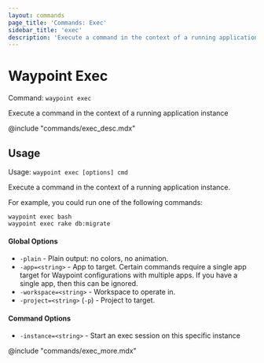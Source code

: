 ```yaml
---
layout: commands
page_title: 'Commands: Exec'
sidebar_title: 'exec'
description: 'Execute a command in the context of a running application instance'
---
```


# Waypoint Exec

Command: `waypoint exec`

Execute a command in the context of a running application instance

@include "commands/exec_desc.mdx"

## Usage

Usage: `waypoint exec [options] cmd`

Execute a command in the context of a running application instance.

For example, you could run one of the following commands:

    waypoint exec bash
    waypoint exec rake db:migrate

#### Global Options

- `-plain` - Plain output: no colors, no animation.
- `-app=<string>` - App to target. Certain commands require a single app target for Waypoint configurations with multiple apps. If you have a single app, then this can be ignored.
- `-workspace=<string>` - Workspace to operate in.
- `-project=<string>` (`-p`) - Project to target.

#### Command Options

- `-instance=<string>` - Start an exec session on this specific instance

@include "commands/exec_more.mdx"
